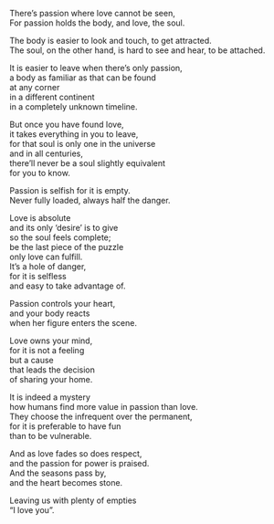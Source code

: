 There’s passion where love cannot be seen,  
For passion holds the body, and love, the soul.  

The body is easier to look and touch, to get attracted.  
The soul, on the other hand, is hard to see and hear, to be attached.  

It is easier to leave when there’s only passion,  
a body as familiar as that can be found  
at any corner  
in a different continent  
in a completely unknown timeline.  

But once you have found love,  
it takes everything in you to leave,  
for that soul is only one in the universe  
and in all centuries,  
there’ll never be a soul slightly equivalent  
for you to know.  

Passion is selfish for it is empty.  
Never fully loaded, always half the danger.  

Love is absolute  
and its only ‘desire’ is to give  
so the soul feels complete;  
be the last piece of the puzzle  
only love can fulfill.  
It’s a hole of danger,  
for it is selfless  
and easy to take advantage of.  

Passion controls your heart,  
and your body reacts  
when her figure enters the scene.  

Love owns your mind,  
for it is not a feeling  
but a cause  
that leads the decision  
of sharing your home.  

It is indeed a mystery  
how humans find more value in passion than love.  
They choose the infrequent over the permanent,  
for it is preferable to have fun  
than to be vulnerable.  

And as love fades so does respect,  
and the passion for power is praised.  
And the seasons pass by,  
and the heart becomes stone.  

Leaving us with plenty of empties  
“I love you”.  